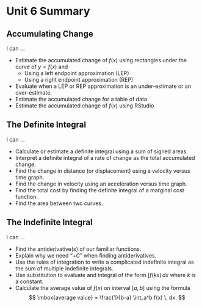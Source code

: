 # Unit 6 Summary


## Accumulating Change

I can ...

* Estimate the accumulated change of $f(x)$ using rectangles under the curve of $y=f(x)$ and
   * Using a left endpoint approximation (LEP)
   * Using a right endpoint approximation (REP)
* Evaluate when a LEP or REP approximation is an under-estimate or an over-estimate.
* Estimate the accumulated change for a table of data
* Estimate the accumulated change of $f(x)$ using RStudio   


## The Definite Integral

I can ...

* Calculate or estimate a definite integral using a sum of signed areas.
* Interpret a definite integral of a rate of change as the total accumulated change.
* Find the change in distance (or displacement) using a velocity versus time graph.
* Find the change in velocity using an acceleration versus time graph.
* Find the total cost by finding the definite integral of a marginal cost function.
* Find the area between two curves.

## The Indefinite Integral

I can ...

* Find the antiderivative(s) of our familiar functions.
* Explain why we need "$+ C$" when finding antiderivatives.
* Use the rules of integration to write a complicated indefinite integral as the sum of multiple indefinite integrals.
* Use substitution to evaluate and integral of the form $\int f(kx) \, dx$ where $k$ is a constant.
* Calculate the average value of $f(x)$ on interval $[a,b]$ using the formula
$$
\mbox{average value} = \frac{1}{b-a} \int_a^b f(x) \, dx.
$$